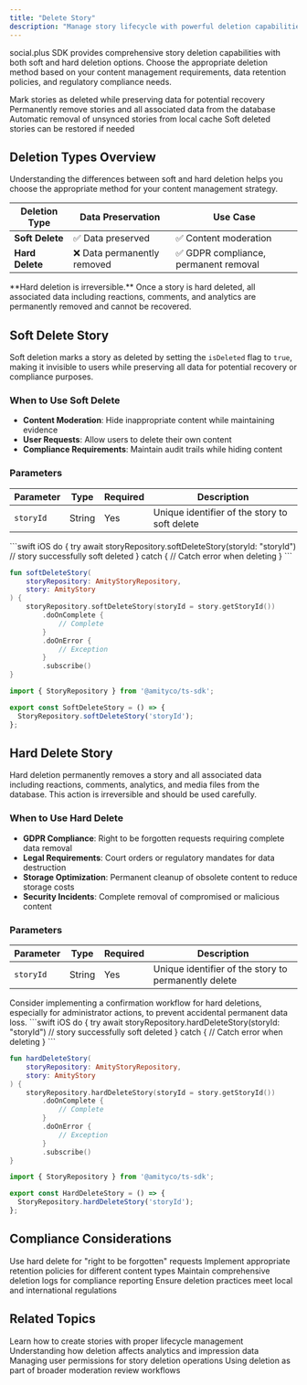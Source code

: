 ```yaml
---
title: "Delete Story"
description: "Manage story lifecycle with powerful deletion capabilities supporting both soft and hard deletion patterns for different content management needs"
---
```


social.plus SDK provides comprehensive story deletion capabilities with both soft and hard deletion options. Choose the appropriate deletion method based on your content management requirements, data retention policies, and regulatory compliance needs.

<CardGroup cols={2}>
  <Card title="Soft Delete" icon="eye-slash">
    Mark stories as deleted while preserving data for potential recovery
  </Card>
  <Card title="Hard Delete" icon="trash">
    Permanently remove stories and all associated data from the database
  </Card>
  <Card title="Cache Management" icon="memory">
    Automatic removal of unsynced stories from local cache
  </Card>
  <Card title="Data Recovery" icon="clock-rotate-left">
    Soft deleted stories can be restored if needed
  </Card>
</CardGroup>

## Deletion Types Overview

Understanding the differences between soft and hard deletion helps you choose the appropriate method for your content management strategy.

| Deletion Type | Data Preservation | Use Case |
|---------------|------------------|----------|
| **Soft Delete** | ✅ Data preserved | ✅ Content moderation |
| **Hard Delete** | ❌ Data permanently removed | ✅ GDPR compliance, permanent removal |

<Warning>
**Hard deletion is irreversible.** Once a story is hard deleted, all associated data including reactions, comments, and analytics are permanently removed and cannot be recovered.
</Warning>

## Soft Delete Story

Soft deletion marks a story as deleted by setting the `isDeleted` flag to `true`, making it invisible to users while preserving all data for potential recovery or compliance purposes.

### When to Use Soft Delete
- **Content Moderation**: Hide inappropriate content while maintaining evidence
- **User Requests**: Allow users to delete their own content
- **Compliance Requirements**: Maintain audit trails while hiding content

### Parameters

| Parameter | Type | Required | Description |
|-----------|------|----------|-------------|
| `storyId` | String | Yes | Unique identifier of the story to soft delete |

<CodeGroup>
```swift iOS
do {
    try await storyRepository.softDeleteStory(storyId: "storyId")
    // story successfully soft deleted
} catch {
    // Catch error when deleting
}
```

```kotlin Android
fun softDeleteStory(
    storyRepository: AmityStoryRepository,
    story: AmityStory
) {
    storyRepository.softDeleteStory(storyId = story.getStoryId())
        .doOnComplete {
            // Complete
        }
        .doOnError {
            // Exception
        }
        .subscribe()
}
```

```typescript Typescript
import { StoryRepository } from '@amityco/ts-sdk';

export const SoftDeleteStory = () => {
  StoryRepository.softDeleteStory('storyId');
};
```
</CodeGroup>

## Hard Delete Story

Hard deletion permanently removes a story and all associated data including reactions, comments, analytics, and media files from the database. This action is irreversible and should be used carefully.

### When to Use Hard Delete
- **GDPR Compliance**: Right to be forgotten requests requiring complete data removal
- **Legal Requirements**: Court orders or regulatory mandates for data destruction
- **Storage Optimization**: Permanent cleanup of obsolete content to reduce storage costs
- **Security Incidents**: Complete removal of compromised or malicious content

### Parameters

| Parameter | Type | Required | Description |
|-----------|------|----------|-------------|
| `storyId` | String | Yes | Unique identifier of the story to permanently delete |

<Tip>
Consider implementing a confirmation workflow for hard deletions, especially for administrator actions, to prevent accidental permanent data loss.
</Tip>

<CodeGroup>
```swift iOS
do {
    try await storyRepository.hardDeleteStory(storyId: "storyId")
    // story successfully soft deleted
} catch {
    // Catch error when deleting
}
```

```kotlin Android
fun hardDeleteStory(
    storyRepository: AmityStoryRepository,
    story: AmityStory
) {
    storyRepository.hardDeleteStory(storyId = story.getStoryId())
        .doOnComplete {
            // Complete
        }
        .doOnError {
            // Exception
        }
        .subscribe()
}
```

```typescript Typescript
import { StoryRepository } from '@amityco/ts-sdk';

export const HardDeleteStory = () => {
  StoryRepository.hardDeleteStory('storyId');
};
```
</CodeGroup>

## Compliance Considerations

<CardGroup cols={2}>
  <Card title="GDPR Compliance" icon="shield">
    Use hard delete for "right to be forgotten" requests
  </Card>
  <Card title="Data Retention" icon="calendar">
    Implement appropriate retention policies for different content types
  </Card>
  <Card title="Audit Requirements" icon="clipboard-list">
    Maintain comprehensive deletion logs for compliance reporting
  </Card>
  <Card title="Legal Mandates" icon="gavel">
    Ensure deletion practices meet local and international regulations
  </Card>
</CardGroup>

## Related Topics

<CardGroup cols={2}>
  <Card title="Create Story" href="../creation/create-story" icon="plus">
    Learn how to create stories with proper lifecycle management
  </Card>
  <Card title="Story Analytics" href="../analytics/story-impressions" icon="chart-bar">
    Understanding how deletion affects analytics and impression data
  </Card>
  <Card title="User Permissions" href="/social-plus-sdk/core-concepts/user-management/roles-permissions" icon="key">
    Managing user permissions for story deletion operations
  </Card>
  <Card title="Post Review" href="/social-plus-sdk/social/content-management/posts/moderation/post-review" icon="shield-check">
    Using deletion as part of broader moderation review workflows
  </Card>
</CardGroup>


